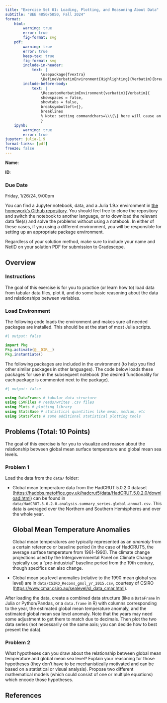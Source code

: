 ```yaml
---
title: "Exercise Set 01: Loading, Plotting, and Reasoning About Data"
subtitle: "BEE 4850/5850, Fall 2024"
format:
    html:        
        warning: true
        error: true
        fig-format: svg
    pdf:
        warning: true
        error: true
        keep-tex: true
        fig-format: svg    
        include-in-header: 
            text: |
                \usepackage{fvextra}
                \DefineVerbatimEnvironment{Highlighting}{Verbatim}{breaklines,commandchars=\\\{\}}
        include-before-body:
            text: |
                \RecustomVerbatimEnvironment{verbatim}{Verbatim}{
                showspaces = false,
                showtabs = false,
                breaksymbolleft={},
                breaklines
                % Note: setting commandchars=\\\{\} here will cause an error 
                }
    ipynb:
        warning: true
        error: true
jupyter: julia-1.9
format-links: [pdf]
freeze: false
---
```


::: {.content-visible when-format="ipynb"}
**Name**:

**ID**:
:::

::: {.callout-important icon=false}
### Due Date

Friday, 1/26/24, 9:00pm
:::

::: {.content-visible unless-format="ipynb"}
:::{.callout-tip}

You can find a Jupyter notebook, data, and a Julia 1.9.x environment in [the homework's Github repository]({{< var github_org.repo >}}/ex-week01). You should feel free to clone the repository and switch the notebook to another language, or to download the relevant data file(s) and solve the problems without using a notebook. In either of these cases, if you using a different environment, you will be responsible for setting up an appropriate package environment.

Regardless of your solution method, make sure to include your name and NetID on your solution PDF for submission to Gradescope.
:::
:::

## Overview

::: {.cell .markdown}

### Instructions

The goal of this exercise is for you to practice (or learn how to) load data from tabular data files, plot it, and do some basic reasoning about the data and relationships between variables.

:::

::: {.cell .markdown}
### Load Environment

The following code loads the environment and makes sure all needed packages are installed. This should be at the start of most Julia scripts.

:::

```julia
#| output: false

import Pkg
Pkg.activate(@__DIR__)
Pkg.instantiate()
```

::: {.cell .markdown}
The following packages are included in the environment (to help you find other similar packages in other languages). The code below loads these packages for use in the subsequent notebook (the desired functionality for each package is commented next to the package).

:::

```julia
#| output: false

using DataFrames # tabular data structure
using CSVFiles # reads/writes .csv files
using Plots # plotting library
using StatsBase # statistical quantities like mean, median, etc
using StatsPlots # some additional statistical plotting tools
```

::: {.cell .markdown}

## Problems (Total: 10 Points)

The goal of this exercise is for you to visualize and reason about the relationship between global mean surface temperature and global mean sea levels.

:::

::: {.cell .markdown}

### Problem 1

Load the data from the `data/` folder:

- Global mean temperature data from the HadCRUT 5.0.2.0 dataset (<https://hadobs.metoffice.gov.uk/hadcrut5/data/HadCRUT.5.0.2.0/download.html>) can be found in `data/HadCRUT.5.0.2.0.analysis.summary_series.global.annual.csv`. This data is averaged over the Northern and Southern Hemispheres and over the whole year.

  ::: {.callout-note}
  ## Global Mean Temperature Anomalies

  Global mean temperatures are typically represented as an *anomaly* from a certain reference or baseline period (in the case of HadCRUT5, the average surface temperature from 1961--1990). The climate change projections used by the Intergovernmental Panel on Climate Change typically use a "pre-industrial" baseline period from the 19th century, though specifics can also change.
  :::

- Global mean sea level anomalies (relative to the 1990 mean global sea level) are in `data/CSIRO_Recons_gmsl_yr_2015.csv`, courtesy of CSIRO (<https://www.cmar.csiro.au/sealevel/sl_data_cmar.html>). 

After loading the data, create a combined data structure (like a `DataFrame` in Julia or Python/Pandas, or a `data.frame` in R) with columns corresponding to the year, the estimated global mean temperature anomaly, and the estimated global mean sea level anomaly. Note that the years may need some adjustment to get them to match due to decimals. Then plot the two data series (not necessarily on the same axis; you can decide how to best present the data).

:::

::: {.cell .markdown}
### Problem 2

What hypotheses can you draw about the relationship between global mean temperature and global mean sea level? Explain your reasoning for those hypotheses (they don't have to be mechanistically motivated and can be based on a statistical or visual analysis). Propose two different mathematical models (which could consist of one or multiple equations) which encode those hypotheses.
:::

## References